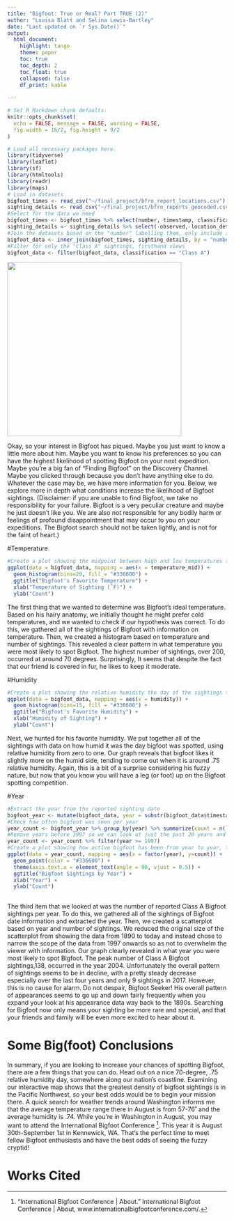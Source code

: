 ```yaml
---
title: "Bigfoot: True or Real? Part TRUE (2)"
author: "Louisa Blatt and Selina Lewis-Bartley"
date: "Last updated on `r Sys.Date()`"
output:
  html_document:
    highlight: tango
    theme: paper
    toc: true
    toc_depth: 2
    toc_float: true
    collapsed: false
    df_print: kable
  
---
```

<!--
Comments in HTML are like this! 
-->
```r
# Set R Markdown chunk defaults:
knitr::opts_chunk$set(
  echo = FALSE, message = FALSE, warning = FALSE, 
  fig.width = 16/2, fig.height = 9/2
)
```





```r
# Load all necessary packages here. 
library(tidyverse)
library(leaflet)
library(sf)
library(htmltools)
library(readr)
library(maps)
# Load in datasets
bigfoot_times <- read_csv("~/final_project/bfro_report_locations.csv")
sighting_details <- read_csv("~/final_project/bfro_reports_geocoded.csv")
#Select for the data we need
bigfoot_times <- bigfoot_times %>% select(number, timestamp, classification)
sighting_details <- sighting_details %>% select(-observed,-location_details, -county, - classification, -title)
#Join the datasets based on the "number" labelling them, only include sightings with complete data
bigfoot_data <- inner_join(bigfoot_times, sighting_details, by = "number")
#Filter for only the "Class A" sightings, firsthand views
bigfoot_data <- filter(bigfoot_data, classification == "Class A")
```
![](big_foot_boi.jpeg){ width=400px }


Okay, so your interest in Bigfoot has piqued. Maybe you just want to know a little more about him. Maybe you want to know his preferences so you can have the highest likelihood of spotting Bigfoot on your next expedition. Maybe you’re a big fan of “Finding Bigfoot” on the Discovery Channel. Maybe you clicked through because you don’t have anything else to do. Whatever the case may be, we have more information for you. Below, we explore more in depth what conditions increase the likelihood of Bigfoot sightings. (Disclaimer: if you are unable to find Bigfoot, we take no responsibility for your failure. Bigfoot is a very peculiar creature and maybe he just doesn’t like you. We are also not responsible for any bodily harm or feelings of profound disappointment that may occur to you on your expeditions. The Bigfoot search should not be taken lightly, and is not for the faint of heart.)


#Temperature
```r
#Create a plot showing the midpoint between high and low temperatures the day of the sightings in degrees Fahrenheit to determine bigfoot's favorite temperature
ggplot(data = bigfoot_data, mapping = aes(x = temperature_mid)) +
  geom_histogram(bins=20, fill = "#336600") + 
  ggtitle("Bigfoot's Favorite Temperature") +
  xlab("Temperature of Sighting (˚F)") + 
  ylab("Count")
```

The first thing that we wanted to determine was Bigfoot’s ideal temperature. Based on his hairy anatomy, we initially thought he might prefer cold temperatures, and we wanted to check if our hypothesis was correct. To do this, we gathered all of the sightings of Bigfoot with information on temperature. Then, we created a histogram based on temperature and number of sightings. This revealed a clear pattern in what temperature you were most likely to spot Bigfoot. The highest number of sightings, over 200, occurred at around 70 degrees. Surprisingly, It seems that despite the fact that our friend is covered in fur, he likes to keep it moderate. 


#Humidity
```r
#Create a plot showing the relative humidity the day of the sightings to determine bigfoot's favorite climate
ggplot(data = bigfoot_data, mapping = aes(x = humidity)) +
  geom_histogram(bins=15, fill = "#336600") + 
  ggtitle("Bigfoot's Favorite Humidity") +
  xlab("Humidity of Sighting") + 
  ylab("Count")
```

Next, we hunted for his favorite humidity. We put together all of the sightings with data on how humid it was the day bigfoot was spotted, using relative humidity from zero to one. Our graph reveals that bigfoot likes it slightly more on the humid side, tending to come out when it is around .75 relative humidity. Again, this is a bit of a surprise considering his fuzzy nature, but now that you know you will have a leg (or foot) up on the Bigfoot spotting competition. 



#Year

```r
#Extract the year from the reported sighting date
bigfoot_year <- mutate(bigfoot_data, year = substr(bigfoot_data$timestamp, 1, 4))
#Check how often bigfoot was seen per year
year_count <- bigfoot_year %>% group_by(year) %>% summarize(count = n())
#Remove years before 1997 so we can look at just the past 20 years and the data doesn't get overwhelming
year_count <- year_count %>% filter(year >= 1997)
#Create a plot showing how active bigfoot has been from year to year, tilt the text so it doesn't overlap
ggplot(data = year_count, mapping = aes(x = factor(year), y=count)) +
  geom_point(color = "#336600") + 
  theme(axis.text.x = element_text(angle = 90, vjust = 0.5)) +
  ggtitle("Bigfoot Sightings by Year") +
  xlab("Year") + 
  ylab("Count")
  
```
The third item that we looked at was the number of reported Class A Bigfoot sightings per year. To do this, we gathered all of the sightings of Bigfoot date information and extracted the year. Then, we created a scatterplot based on year and number of sightings. We reduced the original size of the scatterplot from showing the data from 1890 to today and instead chose to narrow the scope of the data from 1997 onwards so as not to overwhelm the viewer with information. Our graph clearly revealed in what year you were most likely to spot Bigfoot. The peak number of Class A Bigfoot sightings,138, occurred in the year 2004. Unfortunately the overall pattern of sightings seems to be in decline, with a pretty steady decrease especially over the last four years and only 9 sightings in 2017. However, this is no cause for alarm. Do not despair, Bigfoot Seeker! His overall pattern of appearances seems to go up and down fairly frequently when you expand your look at his appearance data way back to the 1890s. Searching for Bigfoot now only means your sighting be more rare and special, and that your friends and family will be even more excited to hear about it.

# Some Big(foot) Conclusions
In summary, if you are looking to increase your chances of spotting Bigfoot, there are a few things that you can do. Head out on a nice 70-degree, .75 relative humidity day, somewhere along our nation’s coastline. Examining our interactive map shows that the greatest density of bigfoot sightings is in the Pacific Northwest, so your best odds would be to begin your mission there. A quick search for weather trends around Washington informs me that the average temperature range there in August is from 57-76˚ and the average humidity is .74. While you’re in Washington in August, you may want to attend the International Bigfoot Conference ^[“International Bigfoot Conference | About.” International Bigfoot Conference | About, www.internationalbigfootconference.com/.]. This year it is August 30th-September 1st in Kennewick, WA. That’s the perfect time to meet fellow Bigfoot enthusiasts and have the best odds of seeing the fuzzy cryptid! 


# Works Cited
